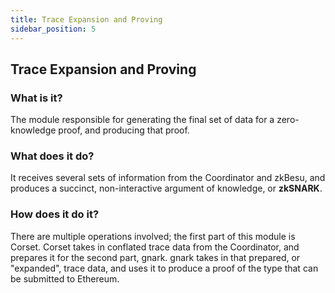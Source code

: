 ```yaml
---
title: Trace Expansion and Proving
sidebar_position: 5
---
```


## Trace Expansion and Proving

### What is it?

The module responsible for generating the final set of data for a zero-knowledge proof, and producing that proof.

### What does it do?

It receives several sets of information from the Coordinator and zkBesu, and produces a succinct, non-interactive argument of knowledge, or **zkSNARK**.

### How does it do it?

There are multiple operations involved; the first part of this module is Corset. Corset takes in conflated trace data from the Coordinator, and prepares it for the second part, gnark. gnark takes in that prepared, or "expanded", trace data, and uses it to produce a proof of the type that can be submitted to Ethereum.
